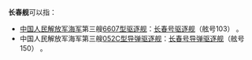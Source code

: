 '''长春舰'''可以指：
* [[中国人民解放军海军|中国人民解放军海军]]第三艘[[6607型驱逐舰|6607型驱逐舰]]：[[长春号驱逐舰|长春号驱逐舰]]（舷号103） 。
* 中国人民解放军海军第三艘[[052C型导弹驱逐舰|052C型导弹驱逐舰]]：[[长春号导弹驱逐舰|长春号导弹驱逐舰]]（舷号150） 。
{{Disambig|cat=组织机构消歧义}}